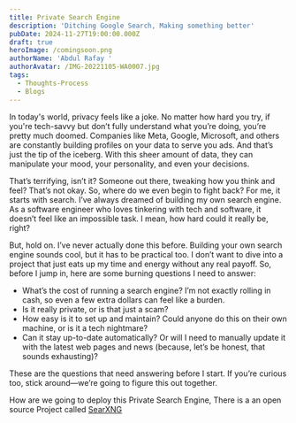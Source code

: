 ```yaml
---
title: Private Search Engine
description: 'Ditching Google Search, Making something better'
pubDate: 2024-11-27T19:00:00.000Z
draft: true
heroImage: /comingsoon.png
authorName: 'Abdul Rafay '
authorAvatar: /IMG-20221105-WA0007.jpg
tags:
  - Thoughts-Process
  - Blogs
---
```


In today's world, privacy feels like a joke. No matter how hard you try, if you're tech-savvy but don’t fully understand what you’re doing, you’re pretty much doomed. Companies like Meta, Google, Microsoft, and others are constantly building profiles on your data to serve you ads. And that’s just the tip of the iceberg. With this sheer amount of data, they can manipulate your mood, your personality, and even your decisions.

That’s terrifying, isn’t it? Someone out there, tweaking how you think and feel? That’s not okay. So, where do we even begin to fight back? For me, it starts with search. I’ve always dreamed of building my own search engine. As a software engineer who loves tinkering with tech and software, it doesn’t feel like an impossible task. I mean, how hard could it really be, right?

But, hold on. I’ve never actually done this before. Building your own search engine sounds cool, but it has to be practical too. I don’t want to dive into a project that just eats up my time and energy without any real payoff. So, before I jump in, here are some burning questions I need to answer:

* What’s the cost of running a search engine? I’m not exactly rolling in cash, so even a few extra dollars can feel like a burden.
* Is it really private, or is that just a scam?
* How easy is it to set up and maintain? Could anyone do this on their own machine, or is it a tech nightmare?
* Can it stay up-to-date automatically? Or will I need to manually update it with the latest web pages and news (because, let’s be honest, that sounds exhausting)?

These are the questions that need answering before I start. If you’re curious too, stick around—we’re going to figure this out together.

How are we going to deploy this Private Search Engine, There is a an open source Project called [SearXNG](https://github.com/searxng/searxng)

